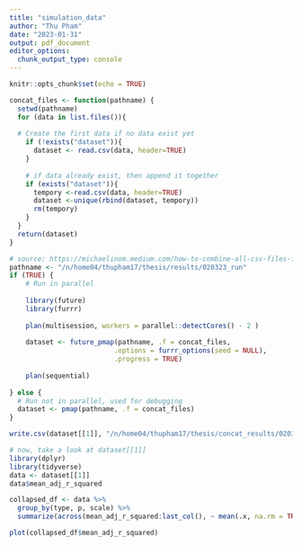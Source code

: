 ```yaml
---
title: "simulation_data"
author: "Thu Pham"
date: "2023-01-31"
output: pdf_document
editor_options: 
  chunk_output_type: console
---
```


```r
knitr::opts_chunk$set(echo = TRUE)
```

```r
concat_files <- function(pathname) {
  setwd(pathname)
  for (data in list.files()){
  
  # Create the first data if no data exist yet
    if (!exists("dataset")){
      dataset <- read.csv(data, header=TRUE)
    }
    
    # if data already exist, then append it together
    if (exists("dataset")){
      tempory <-read.csv(data, header=TRUE)
      dataset <-unique(rbind(dataset, tempory))
      rm(tempory)
    }
  }
  return(dataset)
}
```


```r
# source: https://michaelinom.medium.com/how-to-combine-all-csv-files-from-the-same-folder-into-one-data-frame-automatically-with-r-1775876a876c
pathname <- "/n/home04/thupham17/thesis/results/020323_run"
if (TRUE) {
    # Run in parallel
    
    library(future)
    library(furrr)
  
    plan(multisession, workers = parallel::detectCores() - 2 )
    
    dataset <- future_pmap(pathname, .f = concat_files,
                          .options = furrr_options(seed = NULL),
                          .progress = TRUE)
    
    plan(sequential)
    
} else {
  # Run not in parallel, used for debugging
  dataset <- pmap(pathname, .f = concat_files)
}
```
```r
write.csv(dataset[[1]], "/n/home04/thupham17/thesis/concat_results/020323_run.csv")
```

```r
# now, take a look at dataset[[1]]
library(dplyr)
library(tidyverse)
data <- dataset[[1]]
data$mean_adj_r_squared
```


```r
collapsed_df <- data %>% 
  group_by(type, p, scale) %>%
  summarize(across(mean_adj_r_squared:last_col(), ~ mean(.x, na.rm = TRUE)))
```

```r
plot(collapsed_df$mean_adj_r_squared)
```

